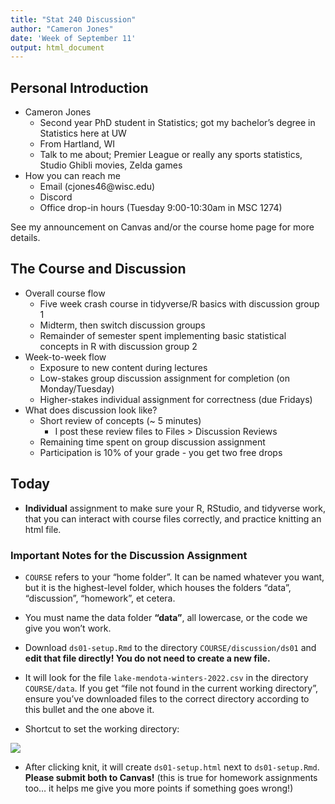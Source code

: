 ---
title: "Stat 240 Discussion"
author: "Cameron Jones"
date: 'Week of September 11'
output: html_document
---

## Personal Introduction

* Cameron Jones
  + Second year PhD student in Statistics; got my bachelor's degree in Statistics here at UW
  + From Hartland, WI
  + Talk to me about; Premier League or really any sports statistics, Studio Ghibli movies, Zelda games
  
* How you can reach me
  + Email (cjones46@wisc.edu)
  + Discord
  + Office drop-in hours (Tuesday 9:00-10:30am in MSC 1274)

See my announcement on Canvas and/or the course home page for more details.

## The Course and Discussion

* Overall course flow
  + Five week crash course in tidyverse/R basics with discussion group 1
  + Midterm, then switch discussion groups
  + Remainder of semester spent implementing basic statistical concepts in R with discussion group 2
  
* Week-to-week flow
  + Exposure to new content during lectures
  + Low-stakes group discussion assignment for completion (on Monday/Tuesday)
  + Higher-stakes individual assignment for correctness (due Fridays)
  
* What does discussion look like?
  + Short review of concepts (~ 5 minutes)
      + I post these review files to Files > Discussion Reviews
  + Remaining time spent on group discussion assignment
  + Participation is 10% of your grade - you get two free drops
  
## Today

* **Individual** assignment to make sure your R, RStudio, and tidyverse work, that you can interact with course files correctly, and practice knitting an html file. 

### Important Notes for the Discussion Assignment

* ```COURSE``` refers to your "home folder". It can be named whatever you want, but it is the highest-level folder, which houses the folders "data", "discussion", "homework", et cetera.

* You must name the data folder **"data"**, all lowercase, or the code we give you won't work. 

* Download ```ds01-setup.Rmd``` to the directory ```COURSE/discussion/ds01``` and **edit that file directly! You do not need to create a new file.**

* It will look for the file ```lake-mendota-winters-2022.csv``` in the directory ```COURSE/data```. If you get "file not found in the current working directory", ensure you've downloaded files to the correct directory according to this bullet and the one above it.

* Shortcut to set the working directory:

![](setWorkingDirectory.png)

* After clicking knit, it will create ```ds01-setup.html``` next to ```ds01-setup.Rmd```. **Please submit both to Canvas!** (this is true for homework assignments too... it helps me give you more points if something goes wrong!)

